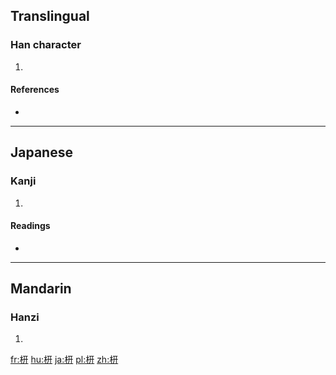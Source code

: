 ==Translingual==

===Han character===
{{Han char|rn=75|rad=木|as=04|sn=8|four=4194<sub>0</sub>|canj=木一廿 (DMT)|ids=⿰[[木]][[开]]}}

# {{defn|Han|sort=木04}}

====References====
* {{Han ref|kx=0514.230|dkj=14525|hdz=21164.010|uh=6785|ud=26501|bh=CCD3|bd=52435}}

----

==Japanese==

===Kanji===
{{ja-kanji|grade=|rs=木04}}

# {{defn|lang=ja|sort=木04}}

====Readings====
* {{ja-readings|on=[[けい]] (kei), [[けん]] (ken)|kun=[[とがた]] (togata), [[ひじき]] (hijiki)}}

----

==Mandarin==

===Hanzi===
{{cmn-hanzi|pin=[[jī]] ([[ji1]]), [[jiān]] ([[jian1]])|wg=chi<sup>1</sup>, chien<sup>1</sup>}}

# {{defn|lang=cmn|sort=木04}}

[[fr:枅]]
[[hu:枅]]
[[ja:枅]]
[[pl:枅]]
[[zh:枅]]